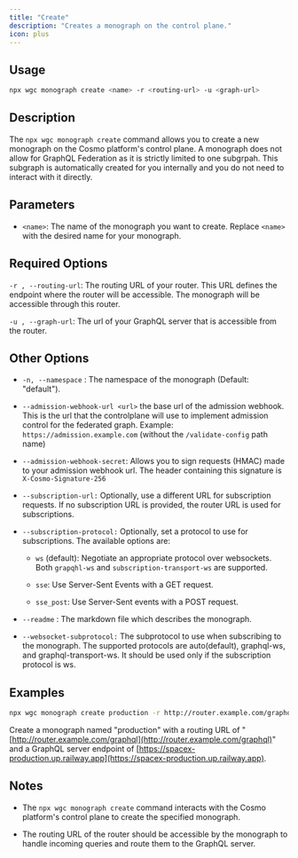 ```yaml
---
title: "Create"
description: "Creates a monograph on the control plane."
icon: plus
---
```


## Usage

```bash
npx wgc monograph create <name> -r <routing-url> -u <graph-url>
```

## Description

The `npx wgc monograph create` command allows you to create a new monograph on the Cosmo platform's control plane. A monograph does not allow for GraphQL Federation as it is strictly limited to one subgrpah. This subgraph is automatically created for you internally and you do not need to interact with it directly.

## Parameters

- `<name>`: The name of the monograph you want to create. Replace `<name>` with the desired name for your monograph.

## Required Options

`-r , --routing-url`: The routing URL of your router. This URL defines the endpoint where the router will be accessible. The monograph will be accessible through this router.

`-u , --graph-url`: The url of your GraphQL server that is accessible from the router.

## Other Options

- `-n, --namespace` : The namespace of the monograph (Default: "default").

- `--admission-webhook-url <url>` the base url of the admission webhook. This is the url that the controlplane will use to implement admission control for the federated graph. Example: `https://admission.example.com` (without the `/validate-config` path name)

- `--admission-webhook-secret`: Allows you to sign requests (HMAC) made to your admission webhook url. The header containing this signature is `X-Cosmo-Signature-256`

- `--subscription-url:` Optionally, use a different URL for subscription requests. If no subscription URL is provided, the router URL is used for subscriptions.

- `--subscription-protocol:` Optionally, set a protocol to use for subscriptions. The available options are:

  - `ws` (default): Negotiate an appropriate protocol over websockets. Both `grapqhl-ws` and `subscription-transport-ws` are supported.

  - `sse`: Use Server-Sent Events with a GET request.

  - `sse_post`: Use Server-Sent events with a POST request.

- `--readme` : The markdown file which describes the monograph.

- `--websocket-subprotocol:` The subprotocol to use when subscribing to the monograph. The supported protocols are auto(default), graphql-ws, and graphql-transport-ws. It should be used only if the subscription protocol is ws.

## Examples

```bash
npx wgc monograph create production -r http://router.example.com/graphql -u https://spacex-production.up.railway.app
```

Create a monograph named "production" with a routing URL of "[http://router.example.com/graphql](http://router.example.com/graphql)" and a GraphQL server endpoint of [https://spacex-production.up.railway.app](https://spacex-production.up.railway.app).

## Notes

- The `npx wgc monograph create` command interacts with the Cosmo platform's control plane to create the specified monograph.

- The routing URL of the router should be accessible by the monograph to handle incoming queries and route them to the GraphQL server.
